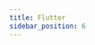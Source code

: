 ```yaml
---
title: Flutter
sidebar_position: 6
---
```



<Quickstart product="Voice Conferencing" />

<head>
  <title>Flutter Guide</title>
  <meta
    name="description"
    content="Learn how to set up the Voice Conference client in Flutter with Dyte. Follow our guide for effective Flutter client setup."
  />
</head>
